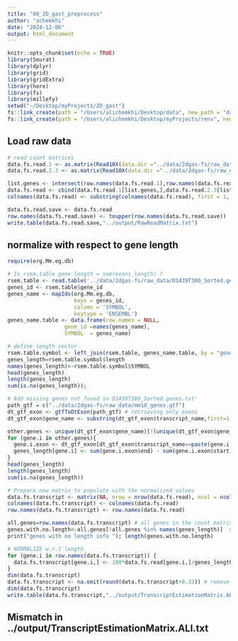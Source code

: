 ```yaml
---
title: "00_2D_gast_preprocess"
author: "achemkhi"
date: "2024-12-06"
output: html_document
---
```


```r
knitr::opts_chunk$set(echo = TRUE)
library(Seurat)
library(dplyr)
library(grid)
library(gridExtra)
library(here)
library(fs)
library(millefy)
setwd("~/Desktop/myProjects/2D_gast")
fs::link_create(path = "/Users/alichemkhi/Desktop/data", new_path = "data")# create symbolic link to data="/Users/alichemkhi/Desktop/data"
fs::link_create(path = "/Users/alichemkhi/Desktop/myProjects/renv", new_path = "renv")# create symbolic link to data="/Users/alichemkhi/Desktop/data"

```

## Load raw data 
```r

# read count matrices
data.fs.read.1 <- as.matrix(Read10X(data.dir ="../data/2dgas-fs/raw_data/Plate1/analysis_results/Matrices/10XlikeMatrix_read_unzipped"))
data.fs.read.2.3 <- as.matrix(Read10X(data.dir ="../data/2dgas-fs/raw_data/Plate2-3/analysis_results/Matrices/10XlikeMatrix_read_unzipped"))

list.genes <- intersect(row.names(data.fs.read.1),row.names(data.fs.read.2.3))
data.fs.read <- cbind(data.fs.read.1[list.genes,],data.fs.read.2.3[list.genes,])
colnames(data.fs.read) <- substring(colnames(data.fs.read), first = 1, last = regexpr("_",unique(colnames(data.fs.read)))[1]-1)

data.fs.read.save <- data.fs.read
row.names(data.fs.read.save) <- toupper(row.names(data.fs.read.save))
write.table(data.fs.read.save,"../output/RawReadMatrix.txt")

```

## normalize with respect to gene length 
```r
require(org.Mm.eg.db)

# In rsem.table gene length = sum(exons_length) ? 
rsem.table <- read.table('../data/2dgas-fs/raw_data/D1439T380_Sorted.genes.txt',header = T) # + length 
genes_id <- rsem.table$gene_id
genes_name <- mapIds(org.Mm.eg.db,
                     keys = genes_id,
                     column = 'SYMBOL',
                     keytype = 'ENSEMBL')
genes_name.table <- data.frame(row.names = NULL,
                  gene_id =names(genes_name),
                  SYMBOL  = genes_name)

# define length vector 
rsem.table.symbol <- left_join(rsem.table, genes_name.table, by = "gene_id")
genes_length=rsem.table.symbol$length
names(genes_length)<-rsem.table.symbol$SYMBOL
head(genes_length)
length(genes_length)
sum(is.na(genes_length)); 

# Add missing genes not found in D1439T380_Sorted.genes.txt'
path_gtf = c("../data/2dgas-fs/raw_data/mm10_genes.gtf") 
dt_gtf_exon <- gtfToDtExon(path_gtf) # retrieving only exons 
dt_gtf_exon$gene_name <- substring(dt_gtf_exon$transcript_name,first=1, last = regexpr("-2",dt_gtf_exon$transcript_name)-1)

other.genes <- unique(dt_gtf_exon$gene_name)[!(unique(dt_gtf_exon$gene_name) %in% names(genes_length))]
for (gene.i in other.genes){
  gene.i.exon <- dt_gtf_exon[dt_gtf_exon$transcript_name==paste(gene.i,"-201",sep=""),] #NOTE :  get only the first canonical or primary isoform -201 to calculate the gene length 
  genes_length[gene.i] <- sum(gene.i.exon$end) - sum(gene.i.exon$start)
}
head(genes_length)
length(genes_length)
sum(is.na(genes_length))

```

```r
# Prepare new matrix to populate with the normalized values 
data.fs.transcript <- matrix(NA, nrow = nrow(data.fs.read), ncol = ncol(data.fs.read))
colnames(data.fs.transcript) <- colnames(data.fs.read)
row.names(data.fs.transcript) <- row.names(data.fs.read)

all.genes=row.names(data.fs.transcript) # all genes in the count matrix  
genes.with.no.length<-all.genes[!all.genes %in% names(genes_length)]  # genes that don't have a length for the normalization step 
print("genes with no length info "); length(genes.with.no.length) 

# NORMALIZE w.r.t length 
for (gene.i in row.names(data.fs.transcript)) {
  data.fs.transcript[gene.i,] <- 100*data.fs.read[gene.i,]/genes_length[gene.i]
}
dim(data.fs.transcript)
data.fs.transcript <- na.omit(round(data.fs.transcript+0.33)) # remove na 
dim(data.fs.transcript)
write.table(data.fs.transcript,"../output/TranscriptEstimationMatrix.ALI.txt")
```
## Mismatch in ../output/TranscriptEstimationMatrix.ALI.txt

```r


```
```r
```


```r

```

```r

```


```r
```


```r
```


```r
```


```r
```


```r
```


```r
```


```r
```


```r
```


```r
```

